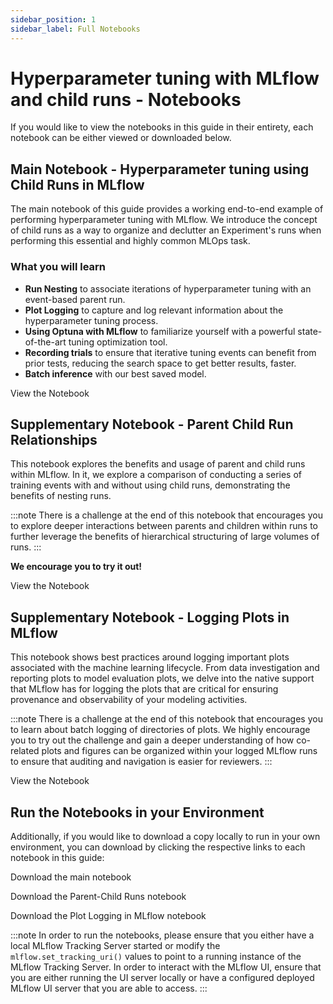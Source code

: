 ```yaml
---
sidebar_position: 1
sidebar_label: Full Notebooks
---
```



# Hyperparameter tuning with MLflow and child runs - Notebooks

If you would like to view the notebooks in this guide in their entirety, each notebook can be either viewed or downloaded below.

## Main Notebook - Hyperparameter tuning using Child Runs in MLflow

The main notebook of this guide provides a working end-to-end example of performing hyperparameter tuning
with MLflow. We introduce the concept of child runs as a way to organize and declutter an Experiment's runs
when performing this essential and highly common MLOps task.

### What you will learn

- **Run Nesting** to associate iterations of hyperparameter tuning with an event-based parent run.
- **Plot Logging** to capture and log relevant information about the hyperparameter tuning process.
- **Using Optuna with MLflow** to familiarize yourself with a powerful state-of-the-art tuning optimization tool.
- **Recording trials** to ensure that iterative tuning events can benefit from prior tests, reducing the search space to get better results, faster.
- **Batch inference** with our best saved model.

<Link className="button button--primary" to="hyperparameter-tuning-with-child-runs">
  <span>View the Notebook</span>
</Link>

## Supplementary Notebook - Parent Child Run Relationships

This notebook explores the benefits and usage of parent and child runs within MLflow. In it, we explore
a comparison of conducting a series of training events with and without using child runs, demonstrating the
benefits of nesting runs.

:::note
There is a challenge at the end of this notebook that encourages you to explore deeper interactions between
parents and children within runs to further leverage the benefits of hierarchical structuring of large volumes of runs.
:::

**We encourage you to try it out!**

<Link className="button button--primary" to="parent-child-runs">
  <span>View the Notebook</span>
</Link>

## Supplementary Notebook - Logging Plots in MLflow

This notebook shows best practices around logging important plots associated with the machine learning lifecycle.
From data investigation and reporting plots to model evaluation plots, we delve into the native support that MLflow has
for logging the plots that are critical for ensuring provenance and observability of your modeling activities.

:::note
There is a challenge at the end of this notebook that encourages you to learn about batch logging of directories of plots.
We highly encourage you to try out the challenge and gain a deeper understanding of how co-related plots and figures can be
organized within your logged MLflow runs to ensure that auditing and navigation is easier for reviewers.
:::

<Link className="button button--primary" to="logging-plots-in-mlflow">
  <span>View the Notebook</span>
</Link>

## Run the Notebooks in your Environment

Additionally, if you would like to download a copy locally to run in your own environment, you can download by
clicking the respective links to each notebook in this guide:

<p>
  <NotebookDownloadButton href="https://raw.githubusercontent.com/mlflow/mlflow/master/docs/source/traditional-ml/hyperparameter-tuning-with-child-runs/notebooks/hyperparameter-tuning-with-child-runs.ipynb">
    Download the main notebook
  </NotebookDownloadButton>
</p>
<p>
  <NotebookDownloadButton href="https://raw.githubusercontent.com/mlflow/mlflow/master/docs/source/traditional-ml/hyperparameter-tuning-with-child-runs/notebooks/parent-child-runs.ipynb">
    Download the Parent-Child Runs notebook
  </NotebookDownloadButton>
</p>
<p>
  <NotebookDownloadButton href="https://raw.githubusercontent.com/mlflow/mlflow/master/docs/source/traditional-ml/hyperparameter-tuning-with-child-runs/notebooks/logging-plots-in-mlflow.ipynb">
    Download the Plot Logging in MLflow notebook
  </NotebookDownloadButton>
</p>

:::note
In order to run the notebooks, please ensure that you either have a local MLflow Tracking Server started or modify the
`mlflow.set_tracking_uri()` values to point to a running instance of the MLflow Tracking Server. In order to interact with
the MLflow UI, ensure that you are either running the UI server locally or have a configured deployed MLflow UI server that
you are able to access.
:::
